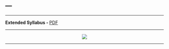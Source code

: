 ---
---

***

**Extended Syllabus - ** [PDF](https://web.itu.edu.tr/~tokerem/Software_Tools_Syllabus.pdf)

***

<center>

![](Presentation/syllabus.png)

<center>

***